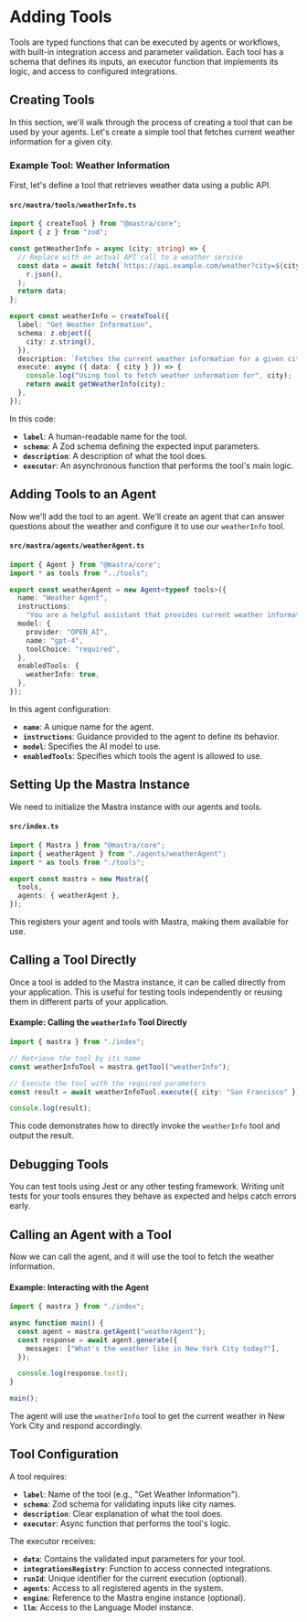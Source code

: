 # Adding Tools

Tools are typed functions that can be executed by agents or workflows, with built-in integration access and parameter validation. Each tool has a schema that defines its inputs, an executor function that implements its logic, and access to configured integrations.

## Creating Tools

In this section, we'll walk through the process of creating a tool that can be used by your agents. Let's create a simple tool that fetches current weather information for a given city.

### **Example Tool: Weather Information**

First, let's define a tool that retrieves weather data using a public API.

#### `src/mastra/tools/weatherInfo.ts`

```typescript:src/mastra/tools/weatherInfo.ts
import { createTool } from "@mastra/core";
import { z } from "zod";

const getWeatherInfo = async (city: string) => {
  // Replace with an actual API call to a weather service
  const data = await fetch(`https://api.example.com/weather?city=${city}`).then((r) =>
    r.json(),
  );
  return data;
};

export const weatherInfo = createTool({
  label: "Get Weather Information",
  schema: z.object({
    city: z.string(),
  }),
  description: `Fetches the current weather information for a given city`,
  execute: async ({ data: { city } }) => {
    console.log("Using tool to fetch weather information for", city);
    return await getWeatherInfo(city);
  },
});
```

In this code:

- **`label`**: A human-readable name for the tool.
- **`schema`**: A Zod schema defining the expected input parameters.
- **`description`**: A description of what the tool does.
- **`executor`**: An asynchronous function that performs the tool's main logic.

## Adding Tools to an Agent

Now we'll add the tool to an agent. We'll create an agent that can answer questions about the weather and configure it to use our `weatherInfo` tool.

#### `src/mastra/agents/weatherAgent.ts`

```typescript:src/mastra/agents/weatherAgent.ts
import { Agent } from "@mastra/core";
import * as tools from "../tools";

export const weatherAgent = new Agent<typeof tools>({
  name: "Weather Agent",
  instructions:
    "You are a helpful assistant that provides current weather information. When asked about the weather, use the weather information tool to fetch the data.",
  model: {
    provider: "OPEN_AI",
    name: "gpt-4",
    toolChoice: "required",
  },
  enabledTools: {
    weatherInfo: true,
  },
});
```

In this agent configuration:

- **`name`**: A unique name for the agent.
- **`instructions`**: Guidance provided to the agent to define its behavior.
- **`model`**: Specifies the AI model to use.
- **`enabledTools`**: Specifies which tools the agent is allowed to use.

## Setting Up the Mastra Instance

We need to initialize the Mastra instance with our agents and tools.

#### `src/index.ts`

```typescript:src/index.ts
import { Mastra } from "@mastra/core";
import { weatherAgent } from "./agents/weatherAgent";
import * as tools from "./tools";

export const mastra = new Mastra({
  tools,
  agents: { weatherAgent },
});
```

This registers your agent and tools with Mastra, making them available for use.

## Calling a Tool Directly

Once a tool is added to the Mastra instance, it can be called directly from your application. This is useful for testing tools independently or reusing them in different parts of your application.

#### **Example: Calling the `weatherInfo` Tool Directly**

```typescript
import { mastra } from "./index";

// Retrieve the tool by its name
const weatherInfoTool = mastra.getTool("weatherInfo");

// Execute the tool with the required parameters
const result = await weatherInfoTool.execute({ city: "San Francisco" });

console.log(result);
```

This code demonstrates how to directly invoke the `weatherInfo` tool and output the result.

## Debugging Tools

You can test tools using Jest or any other testing framework. Writing unit tests for your tools ensures they behave as expected and helps catch errors early.

## Calling an Agent with a Tool

Now we can call the agent, and it will use the tool to fetch the weather information.

#### **Example: Interacting with the Agent**

```typescript
import { mastra } from "./index";

async function main() {
  const agent = mastra.getAgent("weatherAgent");
  const response = await agent.generate({
    messages: ["What's the weather like in New York City today?"],
  });

  console.log(response.text);
}

main();
```

The agent will use the `weatherInfo` tool to get the current weather in New York City and respond accordingly.

## Tool Configuration

A tool requires:

- **`label`**: Name of the tool (e.g., "Get Weather Information").
- **`schema`**: Zod schema for validating inputs like city names.
- **`description`**: Clear explanation of what the tool does.
- **`executor`**: Async function that performs the tool's logic.

The executor receives:

- **`data`**: Contains the validated input parameters for your tool.
- **`integrationsRegistry`**: Function to access connected integrations.
- **`runId`**: Unique identifier for the current execution (optional).
- **`agents`**: Access to all registered agents in the system.
- **`engine`**: Reference to the Mastra engine instance (optional).
- **`llm`**: Access to the Language Model instance.